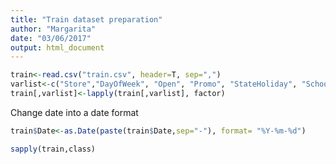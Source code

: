 ```yaml
---
title: "Train dataset preparation"
author: "Margarita"
date: "03/06/2017"
output: html_document
---
```

```r
train<-read.csv("train.csv", header=T, sep=",")
varlist<-c("Store","DayOfWeek", "Open", "Promo", "StateHoliday", "SchoolHoliday")
train[,varlist]<-lapply(train[,varlist], factor)
```

Change date into a date format
```r
train$Date<-as.Date(paste(train$Date,sep="-"), format= "%Y-%m-%d")
```
```r
sapply(train,class)
```

